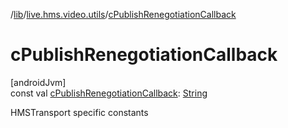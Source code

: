 /[lib](/api-reference/android/v2/home/content)/[live.hms.video.utils](index)/[cPublishRenegotiationCallback](c-publish-renegotiation-callback)

# cPublishRenegotiationCallback

[androidJvm]\
const val [cPublishRenegotiationCallback](c-publish-renegotiation-callback): [String](https://kotlinlang.org/api/latest/jvm/stdlib/kotlin/-string/index.html)

HMSTransport specific constants
